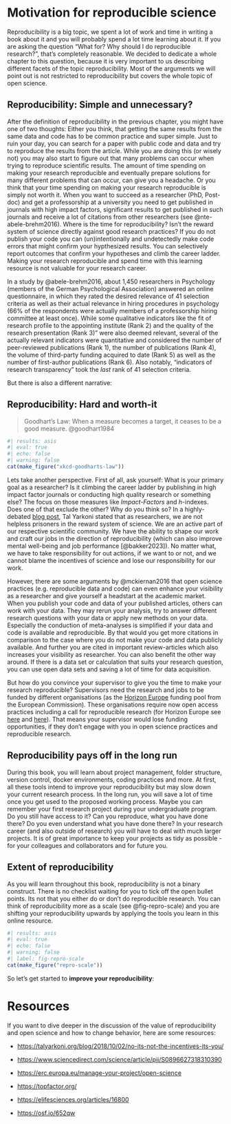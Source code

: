 # Motivation for reproducible science

Reproducibility is a big topic, we spent a lot of work and time in writing a book about it and you will probably spend a lot time learning about it.
If you are asking the question "What for? Why should I do reproducible research?", that's completely reasonable.
We decided to dedicate a whole chapter to this question, because it is very important to us describing different facets of the topic reproducibility.
Most of the arguments we will point out is not restricted to reproducibility but covers the whole topic of open science.

## Reproducibility: Simple and unnecessary?

After the definition of reproducibility in the previous chapter, you might have one of two thoughts: Either you think, that getting the same results from the same data and code has to be common practice and super simple.
Just to ruin your day, you can search for a paper with public code and data and try to reproduce the results from the article.
While you are doing this (or wisely not) you may also start to figure out that many problems can occur when trying to reproduce scientific results.
The amount of time spending on making your research reproducible and eventually prepare solutions for many different problems that can occur, can give you a headache.
Or you think that your time spending on making your research reproducible is simply not worth it.
When you want to succeed as a researcher (PhD, Post-doc) and get a professorship at a university you need to get published in journals with high impact factors, significant results to get published in such journals and receive a lot of citations from other researchers (see @nte-abele-brehm2016).
Where is the time for reproducibility?
Isn't the reward system of science directly against good research practices?
If you do not publish your code you can (un)intentionally and undetectedly make code errors that might confirm your hypthesized results.
You can selectively report outcomes that confirm your hypotheses and climb the career ladder.
Making your research reproducible and spend time with this learning resource is not valuable for your research career.

::: {#nte-abele-brehm2016 title="Evaluation of selection criteria in appointment procedures in psychology" .callout-note collapse="false"}
In a study by @abele-brehm2016, about 1,450 researchers in Psychology (members of the German Psychological Association) answered an online questionnaire, in which they rated the desired relevance of 41 selection criteria as well as their actual relevance in hiring procedures in psychology (66% of the respondents were actually members of a professorship hiring committee at least once).
While some qualitative indicators like the fit of research profile to the appointing institute (Rank 2) and the quality of the research presentation (Rank 3)" were also deemed relevant, several of the actually relevant indicators were quantitative and considered the number of peer-reviewed publications (Rank 1), the number of publications (Rank 4), the volume of third-party funding acquired to date (Rank 5) as well as the number of first-author publications (Rank 6).
Also notably, "indicators of research transparency" took the *last* rank of 41 selection criteria.
:::

But there is also a different narrative:

## Reproducibility: Hard and worth-it

> Goodhart's Law: When a measure becomes a target, it ceases to be a good measure.
> @goodhart1984

```r
#| results: asis
#| eval: true
#| echo: false
#| warning: false
cat(make_figure("xkcd-goodharts-law"))
```

Lets take another perspective.
First of all, ask yourself: What is your primary goal as a researcher?
Is it climbing the career ladder by publishing in high impact factor journals or conducting high quality research or something else?
The focus on those measures like *Impact-Factors* and *h*-indexes.
Does one of that exclude the other?
Why do you think so?
In a highly-debated [blog post](https://talyarkoni.org/blog/2018/10/02/no-its-not-the-incentives-its-you/), Tal Yarkoni stated that as researchers, we are not helpless prisoners in the reward system of science.
We are an active part of our respective scientific community.
We have the ability to shape our work and craft our jobs in the direction of reproducibility (which can also improve mental well-being and job performance [@bakker2023]).
No matter what, we have to take responsibility for out actions, if we want to or not, and we cannot blame the incentives of science and lose our responsibility for our work.

However, there are some arguments by @mckiernan2016 that open science practices (e.g. reproducible data and code) can even enhance your visibility as a researcher and give yourself a headstart at the academic market.
When you publish your code and data of your published articles, others can work with your data.
They may rerun your analysis, try to answer different research questions with your data or apply new methods on your data.
Especially the conduction of meta-analyses is simplified if your data and code is available and reproducible.
By that would you get more citations in comparison to the case where you do not make your code and data publicly available.
And further you are cited in important review-articles which also increases your visibility as researcher.
You can also benefit the other way around.
If there is a data set or calculation that suits your research question, you can use open data sets and saving a lot of time for data acquisition.

But how do you convince your supervisor to give you the time to make your research reproducible?
Supervisors need the research and jobs to be funded by different organisations (as the [Horizon Europe](https://commission.europa.eu/funding-tenders/find-funding/eu-funding-programmes/horizon-europe_en?prefLang=de) funding pool from the European Commission).
These organisations require now open access practices including a call for reproducible research (for Horizon Europe see [here](https://research-and-innovation.ec.europa.eu/document/download/e69aff11-4494-4e5f-866c-694539a3ea26_en?filename=ec_rtd_commitments-reform-research-assessment.pdf) and [here](https://erc.europa.eu/manage-your-project/open-science)).
That means your supervisor would lose funding opportunities, if they don't engage with you in open science practices and reproducible research.

## Reproducibility pays off in the long run

During this book, you will learn about project management, folder structure, version control, docker environments, coding practices and more.
At first, all these tools intend to improve your reproducibility but may slow down your current research process.
In the long run, you will save a lot of time once you get used to the proposed working process.
Maybe you can remember your first research project during your undergraduate program.
Do you still have access to it?
Can you reproduce, what you have done there?
Do you even understand what you have done there?
In your research career (and also outside of research) you will have to deal with much larger projects.
It is of great importance to keep your projects as tidy as possible - for your colleagues and collaborators and for future you.

## Extent of reproducibility

As you will learn throughout this book, reproducibility is not a binary construct. 
There is no checklist waiting for you to tick off the open bullet points. 
Its not that you either do or don't do reproducible research. 
You can think of reproducibility more as a scale (see @fig-repro-scale) and you are shifting your reproducibility upwards by applying the tools you learn in this online resource. 

```r
#| results: asis
#| eval: true
#| echo: false
#| warning: false
#| label: fig-repro-scale
cat(make_figure("repro-scale"))
```

So let's get started to **improve your reproducibility**:

# Resources

If you want to dive deeper in the discussion of the value of reproducibility and open science and how to change behavior, here are some resources:

-   <https://talyarkoni.org/blog/2018/10/02/no-its-not-the-incentives-its-you/>

-   <https://www.sciencedirect.com/science/article/pii/S0896627318310390>

-   <https://erc.europa.eu/manage-your-project/open-science>

-   <https://topfactor.org/>

-   <https://elifesciences.org/articles/16800>

-   <https://osf.io/652qw>
